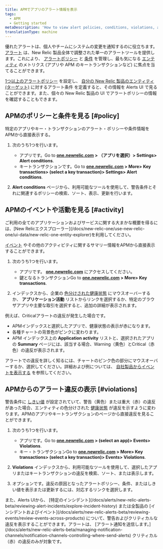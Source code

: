 ```yaml
---
title: APMでアプリのアラート情報を表示
tags:
  - APM
  - Getting started
metaDescription: 'How to view alert policies, conditions, violations, and other activity and events directly from APM.'
translationType: machine
---
```


優れたアラートは、個人やチームにシステムの変更を通知するのに役立ちます。 [アラート](/docs/alerts/new-relic-alerts-beta/getting-started/new-relic-alerts) は、New Relic 製品全体で調整された単一のアラートツールを提供します。これにより、 [アラートポリシー](/docs/alerts/new-relic-alerts-beta/getting-started/alerts-glossary#alert-policy) と [条件](/docs/alerts/new-relic-alerts-beta/getting-started/alerts-glossary#alert-condition) を管理し、最も気になる [エンティティ](/docs/alerts/new-relic-alerts-beta/getting-started/alerts-glossary#alert-entity) のメトリクス (アプリや APM のキートランザクションなど) に焦点を当てることができます。

[1つ以上のアラートポリシー](/docs/alerts/new-relic-alerts-beta/configuring-alert-policies/name-or-rename-alert-policy) を設定し、 [自分の New Relic ](/docs/alerts/new-relic-alerts-beta/configuring-alert-policies/define-alert-conditions)[製品のエンティティ (ターゲット)](/docs/alerts/new-relic-alerts-beta/configuring-alert-policies/select-product-targets-alert-condition) に対するアラート条件 を定義すると、その情報を Alerts UI で見ることができます。また、個々の New Relic 製品の UI でアラートポリシーの情報を確認することもできます。

## APMのポリシーと条件を見る [#policy]

特定のアプリやキー・トランザクションのアラート・ポリシーや条件情報をAPMから直接表示する。

1. 次のうち1つを行います。

   * アプリです。Go to **[one.newrelic.com](https://one.newrelic.com) > （アプリを選択）> Settings> Alert conditions**.
   * キートランザクションです。Go to **[one.newrelic.com](https://one.newrelic.com) > More> Key transactions> (select a key transaction)> Settings> Alert conditions**.

2. **Alert conditions** ページから、利用可能なツールを使用して、警告条件とそれに関連するポリシーの検索、ソート、表示、更新を行います。

## APMのイベントや活動を見る [#activity]

<Callout variant="tip">
  ご利用の全てのアプリケーションおよびサービスに関する大まかな概要を得るには、[New Relicエクスプローラー](/docs/new-relic-one/use-new-relic-one/ui-data/new-relic-one-entity-explorer)を利用してください。
</Callout>

[イベント](/docs/alerts/new-relic-alerts-beta/getting-started/alerts-glossary#event) やその他のアクティビティに関するサマリー情報をAPMから直接表示することができます。

1. 次のうち1つを行います。

   * アプリです。 **[one.newrelic.com](https://one.newrelic.com/)** にアクセスしてください。
   * 鍵となるトランザクションGo to **[one.newrelic.com](https://one.newrelic.com) > More> Key transactions**.

2. インデックスから、企業の [色分けされた健康状態](/docs/alerts/new-relic-alerts-beta/getting-started/alerts-glossary#health-status) にマウスオーバーするか、 **アプリケーション活動** リストからリンクを選択するか、特定のブラウザアプリや主要な取引を選択すると、追加の詳細が表示されます。

例えば、Criticalアラートの違反が発生した場合です。

* APMインデックスと選択したアプリで、健康状態の表示が赤になります。
* 各種チャートの背景色がピンクに変わります。
* APM インデックス上の **Application activity** リストと、選択されたアプリの **Summary** ページには、該当する場合、Warning（黄色）とCritical（赤色）の違反が表示されます。

アラートでの違反を詳しく知るには、チャートのピンク色の部分にマウスオーバーするか、選択してください。詳細および例については、 [自社製品からイベントを表示する](/docs/alerts/new-relic-alerts-beta/reviewing-events/view-events-their-products) を参照してください。

## APMからのアラート違反の表示 [#violations]

警告条件に [しきい値](/docs/alerts/new-relic-alerts-beta/getting-started/alerts-glossary#alert-threshold) が設定されていて、警告（黄色）または重大（赤）の違反があった場合、エンティティの色分けされた [健康状態](/docs/alerts/new-relic-alerts-beta/getting-started/alerts-glossary#health-status) が違反を示すように変わります。APMのアプリやキートランザクションのページから直接違反を見ることができます。

1. 次のうち1つを行います。

   * アプリです。Go to **[one.newrelic.com](https://one.newrelic.com) > (select an app)> Events> Violations**.
   * キー・トランザクションGo to **[one.newrelic.com](https://one.newrelic.com) > More> Key transactions> (select a key transaction)> Events> Violations**.

2. **Violations** インデックスから、利用可能なツールを使用して、選択したアプリまたはキートランザクションの違反を検索、ソート、または表示します。

3. オプションです。違反の原因となったアラートポリシー、条件、またはしきい値を表示または更新するには、対応するリンクを選択します。

<Callout variant="tip">
  また、Alerts UIから、 [特定のインシデント](/docs/alerts/new-relic-alerts-beta/reviewing-alert-incidents/explore-incident-history) または全製品の [インシデントおよびイベント](/docs/alerts/new-relic-alerts-beta/reviewing-events/review-events-across-products) について、警告およびクリティカルな違反を表示することができます。アラートは、 [アラート通知を送信します。](/docs/alerts/new-relic-alerts-beta/managing-notification-channels/notification-channels-controlling-where-send-alerts) クリティカル（赤）の違反のみが対象です。
</Callout>
